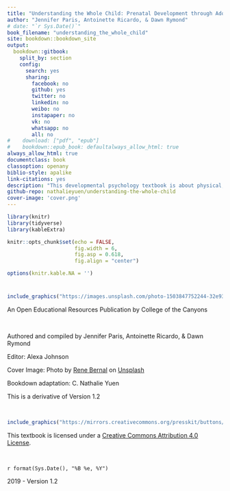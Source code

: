 ```yaml
--- 
title: "Understanding the Whole Child: Prenatal Development through Adolescence"
author: "Jennifer Paris, Antoinette Ricardo, & Dawn Rymond"
# date: "`r Sys.Date()`"
book_filename: "understanding_the_whole_child"
site: bookdown::bookdown_site
output:
  bookdown::gitbook:
    split_by: section
    config:
      search: yes
      sharing:
        facebook: no
        github: yes
        twitter: no
        linkedin: no
        weibo: no
        instapaper: no
        vk: no
        whatsapp: no
        all: no
#    download: ["pdf", "epub"]
#    bookdown::epub_book: defaultalways_allow_html: true
always_allow_html: true
documentclass: book
classoption: openany
biblio-style: apalike
link-citations: yes
description: "This developmental psychology textbook is about physical, cognitive, and social development during childhood and adolescence.  Bookdown adaptation by C. Nathalie Yuen."
github-repo: nathalieyuen/understanding-the-whole-child
cover-image: 'cover.png'
---
```


```r
library(knitr)
library(tidyverse)
library(kableExtra)

knitr::opts_chunk$set(echo = FALSE,
                      fig.width = 6, 
                      fig.asp = 0.618,
                      fig.align = "center")

options(knitr.kable.NA = '')

```


# {-}

```r
include_graphics("https://images.unsplash.com/photo-1503847752244-32e931070a43?ixlib=rb-1.2.1&ixid=eyJhcHBfaWQiOjEyMDd9&auto=format&fit=crop&w=686&q=80")
```

An Open Educational Resources Publication by College of the Canyons

<br/>

Authored and compiled by Jennifer Paris, Antoinette Ricardo, & Dawn Rymond

Editor: Alexa Johnson

Cover Image: Photo by [Rene Bernal](https://unsplash.com/@renebbernal?utm_source=unsplash&utm_medium=referral&utm_content=creditCopyText) on [Unsplash](https://unsplash.com/s/photos/children?utm_source=unsplash&utm_medium=referral&utm_content=creditCopyText)

Bookdown adaptation: C. Nathalie Yuen

This is a derivative of Version 1.2

<br/>


```r
include_graphics("https://mirrors.creativecommons.org/presskit/buttons/88x31/png/by.png")
```

This textbook is licensed under a [Creative Commons Attribution 4.0 License](https://creativecommons.org/licenses/by/4.0/).


<br/>

`r format(Sys.Date(), "%B %e, %Y")`

2019 - Version 1.2


